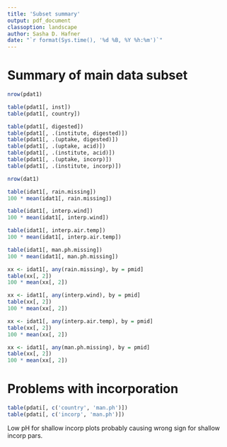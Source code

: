 ```yaml
---
title: 'Subset summary'
output: pdf_document
classoption: landscape
author: Sasha D. Hafner
date: "`r format(Sys.time(), '%d %B, %Y %h:%m')`"
---
```


# Summary of main data subset

```r
nrow(pdat1)
```


```r
table(pdat1[, inst])
table(pdat1[, country])
```

```r
table(pdat1[, digested])
table(pdat1[, .(institute, digested)])
table(pdat1[, .(uptake, digested)])
table(pdat1[, .(uptake, acid)])
table(pdat1[, .(institute, acid)])
table(pdat1[, .(uptake, incorp)])
table(pdat1[, .(institute, incorp)])
```

```r
nrow(dat1)
```

```r
table(idat1[, rain.missing])
100 * mean(idat1[, rain.missing])

table(idat1[, interp.wind])
100 * mean(idat1[, interp.wind])

table(idat1[, interp.air.temp])
100 * mean(idat1[, interp.air.temp])

table(idat1[, man.ph.missing])
100 * mean(idat1[, man.ph.missing])
```

```r
xx <- idat1[, any(rain.missing), by = pmid]
table(xx[, 2])
100 * mean(xx[, 2])

xx <- idat1[, any(interp.wind), by = pmid]
table(xx[, 2])
100 * mean(xx[, 2])

xx <- idat1[, any(interp.air.temp), by = pmid]
table(xx[, 2])
100 * mean(xx[, 2])

xx <- idat1[, any(man.ph.missing), by = pmid]
table(xx[, 2])
100 * mean(xx[, 2])
```

# Problems with incorporation

```r
table(pdati[, c('country', 'man.ph')])
table(pdati[, c('incorp', 'man.ph')])
```

Low pH for shallow incorp plots probably causing wrong sign for shallow incorp pars.

